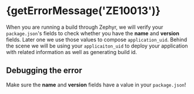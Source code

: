 
# {getErrorMessage('ZE10013')}

<ErrorInfo code="ZE10013" terminal related="ZE10017,ZE10011" />

When you are running a build through Zephyr, we will verify your `package.json`'s fields to check whether you have the **name** and **version** fields. Later one we use those values to compose `application_uid`. Behind the scene we will be using your `applicaiton_uid` to deploy your application with related information as well as generating build id.

## Debugging the error

Make sure the **name** and **version** fields have a value in your `package.json`!
